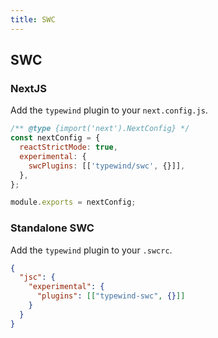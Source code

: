 ```yaml
---
title: SWC
---
```



## SWC

### NextJS

Add the `typewind` plugin to your `next.config.js`.

```js filename="next.config.js" copy {5}
/** @type {import('next').NextConfig} */
const nextConfig = {
  reactStrictMode: true,
  experimental: {
    swcPlugins: [['typewind/swc', {}]],
  },
};

module.exports = nextConfig;
```

### Standalone SWC

Add the `typewind` plugin to your `.swcrc`.

```json filename=".swcrc" copy {4}
{
  "jsc": {
    "experimental": {
      "plugins": [["typewind-swc", {}]]
    }
  }
}
```
